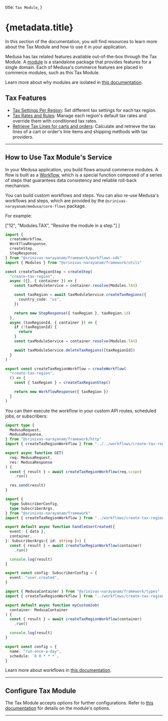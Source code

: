 
  title: `Tax Module`,
}

# {metadata.title}

In this section of the documentation, you will find resources to learn more about the Tax Module and how to use it in your application.

Medusa has tax related features available out-of-the-box through the Tax Module. A [module](!docs!/learn/fundamentals/modules) is a standalone package that provides features for a single domain. Each of Medusa's commerce features are placed in commerce modules, such as this Tax Module.

<Note>

Learn more about why modules are isolated in [this documentation](!docs!/learn/fundamentals/modules/isolation).

</Note>

## Tax Features

- [Tax Settings Per Region](./tax-region/page.mdx): Set different tax settings for each tax region.
- [Tax Rates and Rules](./tax-rates-and-rules/page.mdx): Manage each region's default tax rates and override them with conditioned tax rates.
- [Retrieve Tax Lines for carts and orders](./tax-calculation-with-provider/page.mdx): Calculate and retrieve the tax lines of a cart or order's line items and shipping methods with tax providers.

---

## How to Use Tax Module's Service

In your Medusa application, you build flows around commerce modules. A flow is built as a [Workflow](!docs!/learn/fundamentals/workflows), which is a special function composed of a series of steps that guarantees data consistency and reliable roll-back mechanism. 

You can build custom workflows and steps. You can also re-use Medusa's workflows and steps, which are provided by the `@srinivas-narayanam/medusa/core-flows` package.

For example:

  ["12", "Modules.TAX", "Resolve the module in a step."]
]

```ts title="src/workflows/create-tax-region.ts" highlights={highlights}
import { 
  createWorkflow, 
  WorkflowResponse,
  createStep,
  StepResponse,
} from "@srinivas-narayanam/framework/workflows-sdk"
import { Modules } from "@srinivas-narayanam/framework/utils"

const createTaxRegionStep = createStep(
  "create-tax-region",
  async ({}, { container }) => {
    const taxModuleService = container.resolve(Modules.TAX)

    const taxRegion = await taxModuleService.createTaxRegions({
      country_code: "us",
    })

    return new StepResponse({ taxRegion }, taxRegion.id)
  },
  async (taxRegionId, { container }) => {
    if (!taxRegionId) {
      return
    }
    const taxModuleService = container.resolve(Modules.TAX)

    await taxModuleService.deleteTaxRegions([taxRegionId])
  }
)

export const createTaxRegionWorkflow = createWorkflow(
  "create-tax-region",
  () => {
    const { taxRegion } = createTaxRegionStep()

    return new WorkflowResponse({ taxRegion })
  }
)
```

You can then execute the workflow in your custom API routes, scheduled jobs, or subscribers:

<CodeTabs group="resource-types">
  <CodeTab label="API Route" value="api-route">
    
```ts title="src/api/workflow/route.ts" highlights={[["11"], ["12"]]} collapsibleLines="1-6" expandButtonLabel="Show Imports"
import type {
  MedusaRequest,
  MedusaResponse,
} from "@srinivas-narayanam/framework/http"
import { createTaxRegionWorkflow } from "../../workflows/create-tax-region"

export async function GET(
  req: MedusaRequest,
  res: MedusaResponse
) {
  const { result } = await createTaxRegionWorkflow(req.scope)
    .run()

  res.send(result)
}
```

  </CodeTab>
  <CodeTab label="Subscriber" value="subscriber">
    
```ts title="src/subscribers/user-created.ts" highlights={[["11"], ["12"]]} collapsibleLines="1-6" expandButtonLabel="Show Imports"
import {
  type SubscriberConfig,
  type SubscriberArgs,
} from "@srinivas-narayanam/framework"
import { createTaxRegionWorkflow } from "../workflows/create-tax-region"

export default async function handleUserCreated({
  event: { data },
  container,
}: SubscriberArgs<{ id: string }>) {
  const { result } = await createTaxRegionWorkflow(container)
    .run()

  console.log(result)
}

export const config: SubscriberConfig = {
  event: "user.created",
}
```

  </CodeTab>
  <CodeTab label="Scheduled Job" value="scheduled-job">
    
```ts title="src/jobs/run-daily.ts" highlights={[["7"], ["8"]]}
import { MedusaContainer } from "@srinivas-narayanam/framework/types"
import { createTaxRegionWorkflow } from "../workflows/create-tax-region"

export default async function myCustomJob(
  container: MedusaContainer
) {
  const { result } = await createTaxRegionWorkflow(container)
    .run()

  console.log(result)
}

export const config = {
  name: "run-once-a-day",
  schedule: `0 0 * * *`,
}
```

  </CodeTab>
</CodeTabs>

Learn more about workflows in [this documentation](!docs!/learn/fundamentals/workflows).

---

## Configure Tax Module

The Tax Module accepts options for further configurations. Refer to [this documentation](./module-options/page.mdx) for details on the module's options.

---

<CommerceModuleSections name="Tax" />